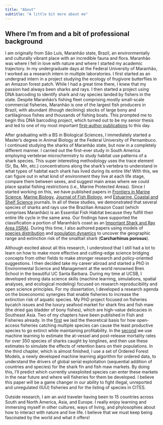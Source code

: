 ```yaml
---
title: "About"
subtitle: "A little bit more about me"
---
```


## Where I'm from and a bit of professional background
I am originally from São Luís, Maranhão state, Brazil, an environmentally and culturally vibrant place with an incredible fauna and flora. Maranhão was where I fell in love with nature and where I started my academic trajectory. In my undergraduate days at the Federal University of Maranhão, I worked as a research intern in multiple laboratories. I first started as an undergrad intern in a project studying the ecology of frugivore butterflies in an Amazon forest patch. While I had a great time there, I knew that my passion had always been sharks and rays. I then started a project using DNA barcoding to identify shark and ray species landed by fishers in the state. Despite Maranhão's fishing fleet comprising mostly small-scale commercial fisheries, Maranhão is one of the largest fish producers in Brazil, with abundant (though declining) stocks of large bony and cartilaginous fishes and thousands of fishing boats. This prompted me to begin this DNA barcoding project, which turned out to be my senior thesis and led to one of my most important [first-author publications](https://www.nature.com/articles/s41598-018-21683-5) to this day.

After graduating with a BS in Biological Sciences, I immediately started a Master's degree in Animal Biology at the Federal University of Pernambuco. I continued studying the sharks of Maranhão state, but now in a completely different manner. I carried out the first-ever study in South America employing vertebrae microchemistry to study habitat use patterns of a shark species. This super interesting methodology uses the trace element (Sr, Ba, Mn, etc.) concentrations along the shark's vertebra to understand in what types of habitat each shark has lived during its entire life! With this, we can figure out in what kind of environment they live at each life stage, compare them between sexes, and suggest main areas where we could place spatial fishing restrictions (i.e., Marine Protected Areas). Since I started working on this, we have published papers in [Frontiers in Marine Science](https://www.frontiersin.org/journals/marine-science/articles/10.3389/fmars.2020.00125/full), [Marine Biology](https://link.springer.com/article/10.1007/s00227-025-04599-3), [Journal of Fish Biology](https://onlinelibrary.wiley.com/doi/abs/10.1111/jfb.14858), and [Estuarine, Coastal and Shelf Science](https://www.sciencedirect.com/science/article/abs/pii/S0272771424003494) journals. In all of these studies, we demonstrated that several species of sharks and rays use the Brazilian Amazon Coast (which comprises Maranhão) is an Essential Fish Habitat because they fulfill their entire life cycle in the same area. Our findings have supported the classification a portion of Maranhão's coast as an [Important Shark and Ray Area (ISRA)](https://sharkrayareas.org/portfolio-item/reentrancias-maranhenses-isra/). During this time, I also authored papers using models of [species distribution](https://onlinelibrary.wiley.com/doi/abs/10.1002/aqc.3293) and [population dynamics](https://journals.plos.org/plosone/article?id=10.1371/journal.pone.0236146) to uncover the geographic range and extinction risk of the smalltail shark (**Carcharhinus porosus**).

Although excited about all this research, I understood that I still had a lot to learn on how to make more effective and cutting-edge science bridging concepts from other fields to make stronger research and policy-oriented suggestions. I then decided take my career abroad and started a PhD in Environmental Science and Management at the world renowned Bren School in the beautiful UC Santa Barbara. During my time at UCSB, I developed strong data science skills (machine learning, simulations, spatial analyses, and ecological modeling) focused on research reproducibility and open science principles. For my dissertation, I developed a research agenda on the bioeconomic synergies that enable fisheries to increase the extinction risk of aquatic species. My PhD project focused on fisheries bycatch issues and the luxury seafood market for shark fins and fish maw (the dried gas bladder of bony fishes), which are high-value delicacies in Southeast Asia. Two of my chapters have been published in Fish and Fisheries already. In the [first](https://onlinelibrary.wiley.com/doi/full/10.1111/faf.12858) we laid the theoretical basis for how open-access fisheries catching multiple species can cause the least productive species to go extinct while maintaining profitability. In the [second](https://onlinelibrary.wiley.com/doi/full/10.1111/faf.12892) we use machine learning to estimate the at-vessel and post-release mortality rates for over 350 species of sharks caught by longlines, and then use these estimates to simulate the effects of retention bans on their populations. In the third chapter, which is almost finished, I use a set of Ordered Forest Models, a newly developed machine learning algorithm for ordered data, to understand the drivers of global serial exploitation (sequential addition of countries and species) for the shark fin and fish maw markets. By doing this, I'll predict which currently unexploited species can enter these markets in the near future and where will fisheries for them be developed. I believe this paper will be a game changer in our ability to fight illegal, unreported and unregulated (IUU) fisheries and for the listing of species in CITES.

Outside research, I am an avid traveler having been to 15 countries across South and North America, Asia, and Europe. I really enjoy learning and immersing myself in other cultures, ways of living, and phylosophies about how to interact with nature and live life. I believe that we must keep being fascinated by the world and what it offers!
